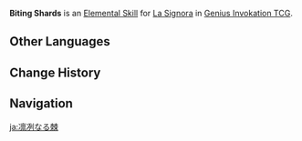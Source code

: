 {{Genius Invokation TCG Skill Infobox
|image      = Biting Shards Character Card Skill.png
|type       = Elemental Skill
|character  = La Signora
|element    = Cryo
|matching   = 3
|effect     = Deals 2 {{color|Cryo DMG}}. The target character receives '''Sheer Cold'''.<br><br>'''Sheer Cold'''<br>'''End Phase:''' Deals 1 {{color|Cryo DMG}} to attached character.<br><u>Usage(s)</u>: 1<br>When attached character has '''Blazing Heat''' attached, remove this effect.
|order      = 2
}}
'''Biting Shards''' is an [[Character Card Elemental Skill|Elemental Skill]] for [[La Signora (Character Card)|La Signora]] in [[Genius Invokation TCG]].

==Other Languages==
{{Other Languages
|en      = Biting Shards
|zhs     = 凛冽之刺
|zhs_rm  = Lǐnliè zhī Cì
|zht     = 凜冽之刺
|zht_rm  = Lǐnliè zhī Cì
|zh_tl   = Thorns of Biting Cold
|ja      = 凛冽なる棘
|ja_rm   = Rinretsu Naru Toge
|ja_tl   = 
|ko      = 살을 에는 가시
|ko_tl   = Cutting Cold Thorns
|es      = Espina gélida
|es_tl   = Frozen Thorn
|fr      = Épine mordante
|fr_tl   = Biting Thorn
|ru      = Острые осколки
|ru_tl   = 
|th      = Biting Shards
|vi      = Gai Lạnh Thấu Xương
|vi_tl   = 
|de      = Beißende Eisstacheln
|de_tl   = Biting Ice Thorns
|id      = Biting Shards
|pt      = Fragmentos Congelantes
|pt_tl   = 
|tr      = Dondurucu Parçalar
|tr_tl   = 
|it      = Spine gelide
|it_tl   = 
}}

==Change History==
{{Change History|4.3}}

==Navigation==
{{Genius Invokation TCG Skill Navbox|La Signora}}
{{Genius Invokation TCG Skill Navbox|Crimson Witch of Embers}}

[[ja:凛冽なる棘]]